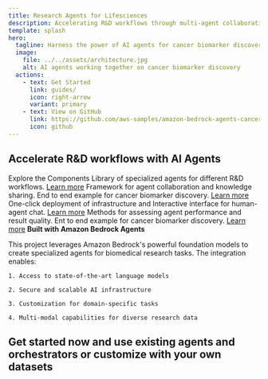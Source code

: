 ```yaml
---
title: Research Agents for Lifesciences
description: Accelerating R&D workflows through multi-agent collaboration with Amazon Bedrock
template: splash
hero:
  tagline: Harness the power of AI agents for cancer biomarker discovery and other R&D workflows
  image:
    file: ../../assets/architecture.jpg
    alt: AI agents working together on cancer biomarker discovery
  actions:
    - text: Get Started
      link: guides/
      icon: right-arrow
      variant: primary
    - text: View on GitHub
      link: https://github.com/aws-samples/amazon-bedrock-agents-cancer-biomarker-discovery/tree/multi-agent-collaboration
      icon: github
---
```


## Accelerate R&D workflows with AI Agents

Explore the Components
<CardGrid> 
 <Card title="Agents Catalog" icon="puzzle"> Library of specialized agents for different R&D workflows. [Learn more](agents_catalog/) </Card> 
 <Card title="Multi-Agent Orchestration" icon="setting"> Framework for agent collaboration and knowledge sharing. End to end example for cancer biomarker discovery. [Learn more](multi_agent_orchestration/) </Card> 
 <Card title="Deployment" icon="laptop"> One-click deployment of infrastructure and Interactive interface for human-agent chat. [Learn more](deployment/) </Card> 
 <Card title="Evaluations" icon="check"> Methods for assessing agent performance and result quality. Ent to end example for cancer biomarker discovery. [Learn more](evaluations/) </Card> 
</CardGrid>
**Built with Amazon Bedrock Agents**

This project leverages Amazon Bedrock's powerful foundation models to create specialized agents for biomedical research tasks. The integration enables:

    1. Access to state-of-the-art language models

    2. Secure and scalable AI infrastructure

    3. Customization for domain-specific tasks

    4. Multi-modal capabilities for diverse research data

## Get started now and use existing agents and orchestrators or customize with your own datasets

